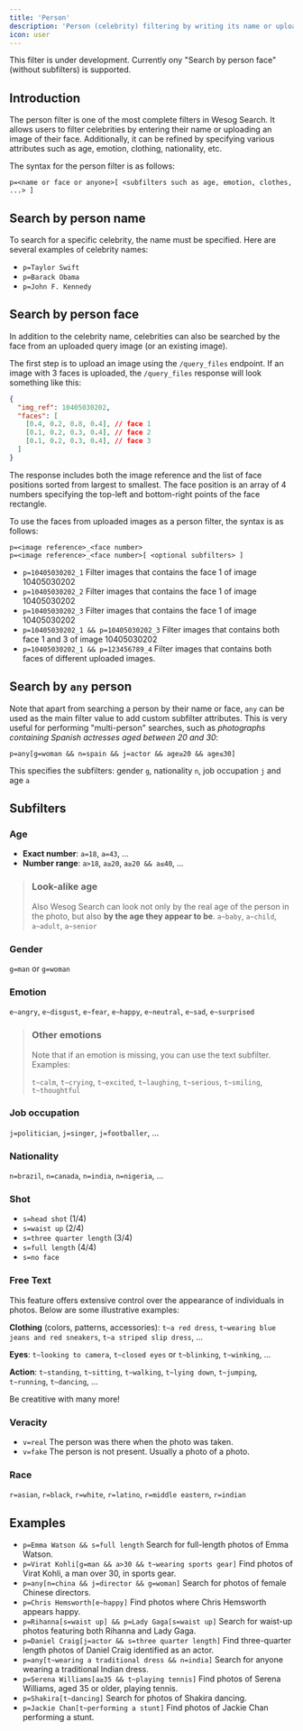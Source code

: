 ```yaml
---
title: 'Person'
description: 'Person (celebrity) filtering by writing its name or uploading its face. Subfiters attributes are also available.'
icon: user
---
```


<Warning>This filter is under development. Currently ony "Search by person face" (without subfilters) is supported.</Warning>


## Introduction

The person filter is one of the most complete filters in Wesog Search.
It allows users to filter celebrities by entering their name or uploading an image of their face.
Additionally, it can be refined by specifying various attributes such as age, emotion, clothing, nationality, etc.

The syntax for the person filter is as follows:

```
p=<name or face or anyone>[ <subfilters such as age, emotion, clothes, ...> ]
```

## Search by person name

To search for a specific celebrity, the name must be specified.
Here are several examples of celebrity names:

- `p=Taylor Swift`
- `p=Barack Obama`
- `p=John F. Kennedy`


## Search by person face

In addition to the celebrity name, celebrities can also be searched by the face from an uploaded query image (or an existing image).

The first step is to upload an image using the `/query_files` endpoint. If an image with 3 faces is uploaded, the `/query_files` response will look something like this:

```json
{
  "img_ref": 10405030202,
  "faces": [
    [0.4, 0.2, 0.8, 0.4], // face 1
    [0.1, 0.2, 0.3, 0.4], // face 2
    [0.1, 0.2, 0.3, 0.4], // face 3
  ]
}
```

The response includes both the image reference and the list of face positions sorted from largest to smallest. The face position is an array of 4 numbers specifying the top-left and bottom-right points of the face rectangle.

To use the faces from uploaded images as a person filter, the syntax is as follows:


```
p=<image reference>_<face number>
p=<image reference>_<face number>[ <optional subfilters> ]
```

- `p=10405030202_1` Filter images that contains the face 1 of image 10405030202
- `p=10405030202_2` Filter images that contains the face 1 of image 10405030202
- `p=10405030202_3` Filter images that contains the face 1 of image 10405030202
- `p=10405030202_1 && p=10405030202_3` Filter images that contains both face 1 and 3 of image 10405030202
- `p=10405030202_1 && p=123456789_4` Filter images that contains both faces of different uploaded images.


## Search by `any` person

Note that apart from searching a person by their name or face, `any` can be used as the main filter value to add custom subfilter attributes. This is very useful for performing "multi-person" searches, such as *photographs containing Spanish actresses aged between 20 and 30*:

```
p=any[g=woman && n=spain && j=actor && age≥20 && age≤30]
```

This specifies the subfilters: gender `g`, nationality `n`, job occupation `j` and age `a`


## Subfilters

### Age
- **Exact number**: `a=18`, `a=43`, ...
- **Number range**: `a>18`, `a≥20`, `a≥20 && a≤40`, ...

> ### Look-alike age
> Also Wesog Search can look not only by the real age of the person in the photo, but also **by the age they appear to be**.
> `a~baby`, `a~child`, `a~adult`, `a~senior`


### Gender
`g=man` or `g=woman`


### Emotion
`e~angry`, `e~disgust`, `e~fear`, `e~happy`, `e~neutral`, `e~sad`, `e~surprised`

> ### Other emotions
> Note that if an emotion is missing, you can use the text subfilter. Examples:
>
> `t~calm`, `t~crying`, `t~excited`, `t~laughing`, `t~serious`, `t~smiling`, `t~thoughtful`


### Job occupation
`j=politician`, `j=singer`, `j=footballer`, ...


### Nationality
`n=brazil`, `n=canada`, `n=india`, `n=nigeria`, ...


### Shot
- `s=head shot`   (1/4)
- `s=waist up` (2/4)
- `s=three quarter length`  (3/4)
- `s=full length`           (4/4)
- `s=no face`


### Free Text
This feature offers extensive control over the appearance of individuals in photos. Below are some illustrative examples:

**Clothing** (colors, patterns, accessories):
`t~a red dress`, `t~wearing blue jeans and red sneakers`, `t~a striped slip dress`, ...

**Eyes**:
`t~looking to camera`, `t~closed eyes` or `t~blinking`, `t~winking`, ...

**Action**:
`t~standing`, `t~sitting`, `t~walking`, `t~lying down`, `t~jumping`, `t~running`, `t~dancing`, ...

Be creatitive with many more!

### Veracity
- `v=real` The person was there when the photo was taken.
- `v=fake` The person is not present. Usually a photo of a photo.

### Race
`r=asian`, `r=black`, `r=white`, `r=latino`, `r=middle eastern`, `r=indian`


## Examples

- `p=Emma Watson && s=full length` Search for full-length photos of Emma Watson.
- `p=Virat Kohli[g=man && a>30 && t~wearing sports gear]` Find photos of Virat Kohli, a man over 30, in sports gear.
- `p=any[n=china && j=director && g=woman]` Search for photos of female Chinese directors.
- `p=Chris Hemsworth[e~happy]` Find photos where Chris Hemsworth appears happy.
- `p=Rihanna[s=waist up] && p=Lady Gaga[s=waist up]` Search for waist-up photos featuring both Rihanna and Lady Gaga.
- `p=Daniel Craig[j=actor && s=three quarter length]` Find three-quarter length photos of Daniel Craig identified as an actor.
- `p=any[t~wearing a traditional dress && n=india]` Search for anyone wearing a traditional Indian dress.
- `p=Serena Williams[a≥35 && t~playing tennis]` Find photos of Serena Williams, aged 35 or older, playing tennis.
- `p=Shakira[t~dancing]` Search for photos of Shakira dancing.
- `p=Jackie Chan[t~performing a stunt]` Find photos of Jackie Chan performing a stunt.